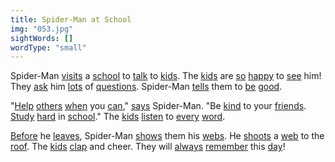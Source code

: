 ```yaml
---
title: Spider-Man at School
img: "053.jpg"
sightWords: []
wordType: "small"
---
```


Spider-Man <u>visits</u> a <u>school</u> to <u>talk</u> to <u>kids</u>. The <u>kids</u> are <u>so</u> <u>happy</u> to <u>see</u> him! They <u>ask</u> him <u>lots</u> of <u>questions</u>. Spider-Man <u>tells</u> them to <u>be</u> <u>good</u>.

"<u>Help</u> <u>others</u> <u>when</u> you <u>can</u>," <u>says</u> Spider-Man. "Be <u>kind</u> to your <u>friends</u>. <u>Study</u> <u>hard</u> in <u>school</u>." The <u>kids</u> <u>listen</u> to <u>every</u> <u>word</u>.

<u>Before</u> he <u>leaves</u>, Spider-Man <u>shows</u> them his <u>webs</u>. He <u>shoots</u> a <u>web</u> to the <u>roof</u>. The <u>kids</u> <u>clap</u> and cheer. They will <u>always</u> <u>remember</u> this <u>day</u>!